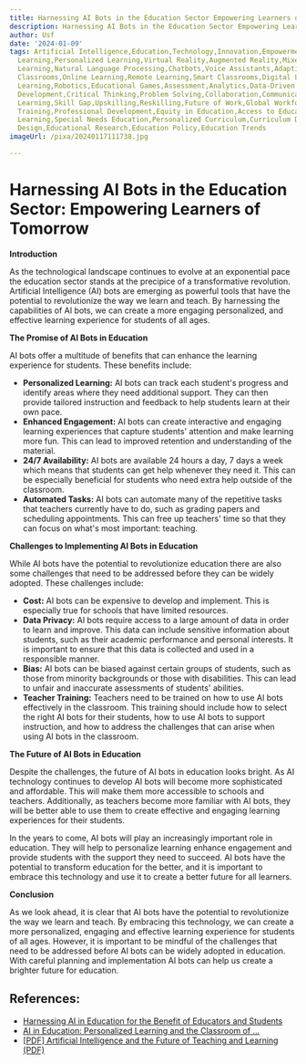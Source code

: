 ```yaml
---
title: Harnessing AI Bots in the Education Sector Empowering Learners of Tomorrow
description: Harnessing AI Bots in the Education Sector Empowering Learners of Tomorrow
author: Usf
date: '2024-01-09'
tags: Artificial Intelligence,Education,Technology,Innovation,Empowerment,Future of
  Learning,Personalized Learning,Virtual Reality,Augmented Reality,Mixed Reality,Machine
  Learning,Natural Language Processing,Chatbots,Voice Assistants,Adaptive Learning,Gamification,Virtual
  Classrooms,Online Learning,Remote Learning,Smart Classrooms,Digital Learning,Interactive
  Learning,Robotics,Educational Games,Assessment,Analytics,Data-Driven Insights,Skill
  Development,Critical Thinking,Problem Solving,Collaboration,Communication,Creativity,Lifelong
  Learning,Skill Gap,Upskilling,Reskilling,Future of Work,Global Workforce,Teacher
  Training,Professional Development,Equity in Education,Access to Education,Inclusive
  Learning,Special Needs Education,Personalized Curriculum,Curriculum Design,Instructional
  Design,Educational Research,Education Policy,Education Trends
imageUrl: /pixa/20240117111738.jpg

---
```

# Harnessing AI Bots in the Education Sector: Empowering Learners of  Tomorrow

**Introduction**

As the technological landscape  continues to evolve at an  exponential pace the education sector stands at the precipice of a transformative revolution. Artificial Intelligence (AI) bots are emerging as powerful tools that have the potential to revolutionize the way we learn and  teach. By harnessing the capabilities of AI bots, we can create a more engaging personalized, and effective learning experience  for students  of all ages.

**The Promise of AI Bots in Education**

AI bots offer a multitude of benefits that can enhance the learning experience for students. These benefits include:

* **Personalized Learning:** AI bots can track each student's progress and identify areas where  they need additional  support. They can then provide tailored instruction and feedback to help students learn at  their own pace.
* **Enhanced Engagement:** AI  bots can create interactive and engaging learning experiences that capture  students' attention and make  learning more  fun. This can  lead to improved retention and understanding  of the material.
* **24/7 Availability:** AI bots  are available 24 hours a day, 7 days a week which means that students can  get help  whenever they need it. This can be especially beneficial for students who need extra help outside  of the classroom.
* **Automated Tasks:** AI bots can automate many of the repetitive tasks that  teachers currently have to do, such as grading papers and scheduling appointments. This can free up teachers'  time so that they can focus on what's most important: teaching.

**Challenges to  Implementing AI Bots in Education**

While AI bots  have the potential to revolutionize education there are also some challenges that need to be addressed before they can be widely adopted. These challenges include:

* **Cost:** AI bots can be expensive to  develop  and implement. This is especially true  for schools that have limited resources.
* **Data Privacy:** AI bots require access to a large amount  of data in  order to learn and improve. This  data can include sensitive information about  students, such as their academic performance and personal interests. It is important to  ensure that this data is collected and used in a  responsible manner.
* **Bias:**  AI bots can  be biased against certain groups of students, such as those from minority backgrounds or those with disabilities. This  can lead  to unfair and inaccurate assessments of students' abilities.
*  **Teacher Training:** Teachers need to be trained on how to  use AI bots effectively in the classroom. This training should include how to select the  right AI bots for their students, how to use AI bots to support instruction,  and how to address the challenges that can arise when using AI bots in the classroom.

**The Future of AI Bots  in Education**

Despite the challenges, the future of AI bots in  education looks bright. As AI technology continues to develop AI bots will become more sophisticated and affordable. This will make them more  accessible to schools and teachers. Additionally, as teachers  become more familiar with AI bots, they  will be better able to use them to create effective and engaging learning experiences for their students.

In the years  to come, AI bots will  play an increasingly important  role in education. They will  help to personalize learning  enhance engagement and provide students with the support they need to succeed. AI  bots have the potential to  transform  education  for the better,  and it is important to embrace this technology and use it to  create  a better future  for all learners.

**Conclusion**

As we look ahead, it is clear that AI bots have the potential to revolutionize the way we learn and teach.  By embracing this technology, we can create a more personalized, engaging and effective learning experience for students of all  ages. However, it is important to be mindful  of the challenges that need to be addressed before AI  bots can  be widely adopted in education. With careful planning  and implementation AI bots can help us create a brighter future for education.

## References:
- [Harnessing AI in Education for the Benefit of Educators and Students](https://bodyswaps.co/blog/harnessing-ai-in-education)
- [AI in Education: Personalized Learning and the Classroom of ...](https://www.linkedin.com/pulse/ai-education-personalized-learning-classroom-tomorrow-dave-balroop-wigzc?trk=article-ssr-frontend-pulse_more-articles_related-content-card)
- [[PDF] Artificial Intelligence and the Future of Teaching and Learning (PDF)](https://www2.ed.gov/documents/ai-report/ai-report.pdf)
